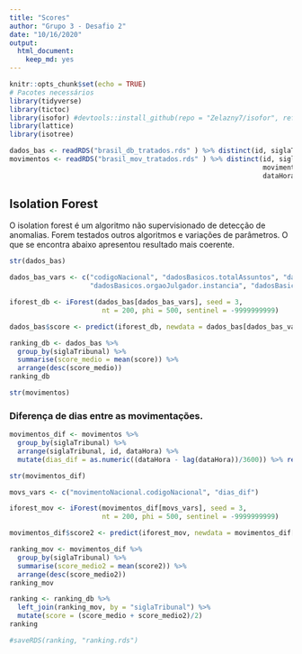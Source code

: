 ```yaml
---
title: "Scores"
author: "Grupo 3 - Desafio 2"
date: "10/16/2020"
output: 
  html_document: 
    keep_md: yes
---
```

```r
knitr::opts_chunk$set(echo = TRUE)
# Pacotes necessários
library(tidyverse)
library(tictoc)
library(isofor) #devtools::install_github(repo = "Zelazny7/isofor", ref="cran") 
library(lattice)
library(isotree)
```

```r
dados_bas <- readRDS("brasil_db_tratados.rds" ) %>% distinct(id, siglaTribunal, .keep_all = TRUE)
movimentos <- readRDS("brasil_mov_tratados.rds" ) %>% distinct(id, siglaTribunal,
                                                               movimentoNacional.codigoNacional, 
                                                               dataHora, .keep_all = TRUE)
```

## Isolation Forest

O isolation forest é um algoritmo não supervisionado de detecção de anomalias. Forem testados outros algoritmos e variações de parâmetros. O que se encontra abaixo apresentou resultado mais coerente. 

```r
str(dados_bas)
```

```r
dados_bas_vars <- c("codigoNacional", "dadosBasicos.totalAssuntos", "dadosBasicos.classeProcessual",
                    "dadosBasicos.orgaoJulgador.instancia", "dadosBasicos.valorCausa")

iforest_db <- iForest(dados_bas[dados_bas_vars], seed = 3,
                       nt = 200, phi = 500, sentinel = -9999999999)

dados_bas$score <- predict(iforest_db, newdata = dados_bas[dados_bas_vars])

ranking_db <- dados_bas %>% 
  group_by(siglaTribunal) %>% 
  summarise(score_medio = mean(score)) %>% 
  arrange(desc(score_medio))
ranking_db
```


```r
str(movimentos)
```

### Diferença de dias entre as movimentações.
```r
movimentos_dif <- movimentos %>% 
  group_by(siglaTribunal) %>% 
  arrange(siglaTribunal, id, dataHora) %>% 
  mutate(dias_dif = as.numeric((dataHora - lag(dataHora))/3600)) %>% replace_na(list(dias_dif = 0)) %>% ungroup()

str(movimentos_dif)
```

```r
movs_vars <- c("movimentoNacional.codigoNacional", "dias_dif")

iforest_mov <- iForest(movimentos_dif[movs_vars], seed = 3,
                       nt = 200, phi = 500, sentinel = -9999999999)

movimentos_dif$score2 <- predict(iforest_mov, newdata = movimentos_dif[movs_vars])

ranking_mov <- movimentos_dif %>% 
  group_by(siglaTribunal) %>% 
  summarise(score_medio2 = mean(score2)) %>%
  arrange(desc(score_medio2))
ranking_mov
```


```r
ranking <- ranking_db %>% 
  left_join(ranking_mov, by = "siglaTribunal") %>% 
  mutate(score = (score_medio + score_medio2)/2)
ranking

#saveRDS(ranking, "ranking.rds")
```
